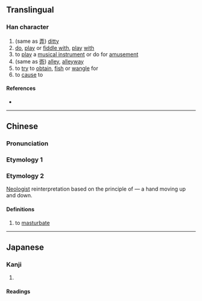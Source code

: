 {{character info}}
==Translingual==

===Han character===
{{Han char|rn=64|rad=手|as=06|sn=9|four=|canj=QYMY,XQYMY|ids=⿰扌𠧗}}

# (same as [[弄]]) [[ditty]]
# [[do]], [[play]] or [[fiddle with]], [[play]] [[with]]
# to [[play]] a [[musical instrument]] or do for [[amusement]]
# (same as [[衖]]) [[alley]], [[alleyway]]
# to [[try]] to [[obtain]], [[fish]] or [[wangle]] for
# to [[cause]] to

====References====
* {{Han ref|kx=0430.030|dkj=12041|dj=0779.060|hdz=31868.140|uh=630A|ud=25354}}

----

==Chinese==
{{zh-forms}}

===Pronunciation===
{{zh-pron
|m=nòng
|cat=v
}}

===Etymology 1===
{{zh-see|弄|v}}

===Etymology 2===
[[Appendix:Glossary#neologism|Neologist]] reinterpretation based on the principle of {{Han compound|扌|上|下|ls=ic|no_och=1|no_och1=1|no_och2=1|no_och3=1|nocap=1}} — a hand moving up and down.

====Definitions====
{{zh-hanzi}}

# {{lb|zh|neologism|slang}} to [[masturbate]]

----

==Japanese==

===Kanji===
{{ja-kanji|grade=|rs=手06}}

# {{rfdef|ja|sort=手06}}

====Readings====
{{ja-readings
|on=ろう
|kun=もてあそ-ぶ
}}